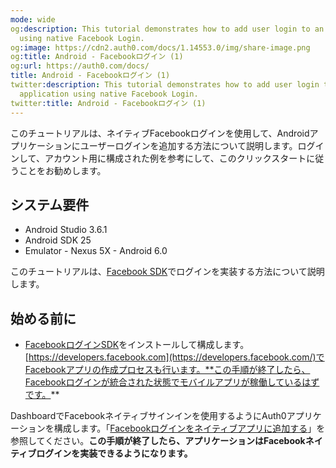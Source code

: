 ```yaml
---
mode: wide
og:description: This tutorial demonstrates how to add user login to an Android application
  using native Facebook Login.
og:image: https://cdn2.auth0.com/docs/1.14553.0/img/share-image.png
og:title: Android - Facebookログイン (1)
og:url: https://auth0.com/docs/
title: Android - Facebookログイン (1)
twitter:description: This tutorial demonstrates how to add user login to an Android
  application using native Facebook Login.
twitter:title: Android - Facebookログイン (1)
---
```


このチュートリアルは、ネイティブFacebookログインを使用して、Androidアプリケーションにユーザーログインを追加する方法について説明します。ログインして、アカウント用に構成された例を参考にして、このクリックスタートに従うことをお勧めします。

## システム要件

* Android Studio 3.6.1
* Android SDK 25
* Emulator - Nexus 5X - Android 6.0

このチュートリアルは、[Facebook SDK](https://developers.facebook.com/docs/)でログインを実装する方法について説明します。​

## 始める前に

* [FacebookログインSDK](https://developers.facebook.com/docs/facebook-login/)をインストールして構成します。[https://developers.facebook.com](https://developers.facebook.com/)でFacebookアプリの作成プロセスも行います。**この手順が終了したら、Facebookログインが統合された状態でモバイルアプリが稼働しているはずです。**

DashboardでFacebookネイティブサインインを使用するようにAuth0アプリケーションを構成します。「[Facebookログインをネイティブアプリに追加する](https://auth0.com/docs/connections/nativesocial/facebook)」を参照してください。**この手順が終了したら、アプリケーションはFacebookネイティブログインを実装できるようになります。**
